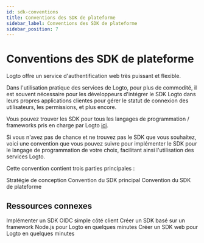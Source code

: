 ```yaml
---
id: sdk-conventions
title: Conventions des SDK de plateforme
sidebar_label: Conventions des SDK de plateforme
sidebar_position: 7
---
```


# Conventions des SDK de plateforme

Logto offre un service d'authentification web très puissant et flexible.

Dans l'utilisation pratique des services de Logto, pour plus de commodité, il est souvent nécessaire pour les développeurs d'intégrer le SDK Logto dans leurs propres applications clientes pour gérer le statut de connexion des utilisateurs, les permissions, et plus encore.

Vous pouvez trouver les SDK pour tous les langages de programmation / frameworks pris en charge par Logto [ici](/quick-starts).

Si vous n'avez pas de chance et ne trouvez pas le SDK que vous souhaitez, voici une convention que vous pouvez suivre pour implémenter le SDK pour le langage de programmation de votre choix, facilitant ainsi l'utilisation des services Logto.

Cette convention contient trois parties principales :

<Url href="/developers/sdk-conventions/design-strategy">Stratégie de conception</Url>
<Url href="/developers/sdk-conventions/core-sdk-convention">Convention du SDK principal</Url>
<Url href="/developers/sdk-conventions/platform-sdk-convention">
  Convention du SDK de plateforme
</Url>

## Ressources connexes

<Url href="https://blog.logto.io/implement-client-sdk#summary">
  Implémenter un SDK OIDC simple côté client
</Url>

<Url href="https://blog.logto.io/crafting-nodejs-sdk">
  Créer un SDK basé sur un framework Node.js pour Logto en quelques minutes
</Url>

<Url href="https://blog.logto.io/crafting-browser-sdk">
  Créer un SDK web pour Logto en quelques minutes
</Url>
